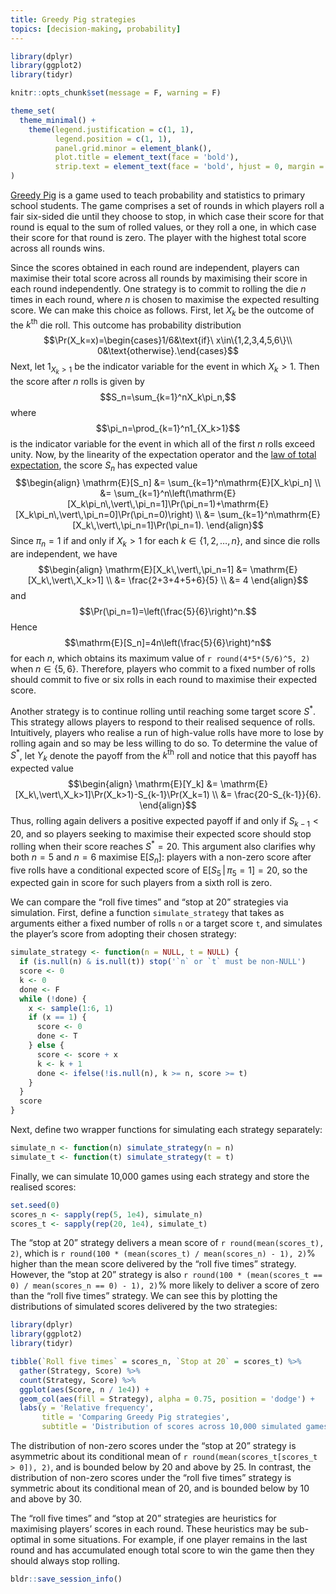 ```yaml
---
title: Greedy Pig strategies
topics: [decision-making, probability]
---
```


```r
library(dplyr)
library(ggplot2)
library(tidyr)

knitr::opts_chunk$set(message = F, warning = F)

theme_set(
  theme_minimal() +
    theme(legend.justification = c(1, 1),
          legend.position = c(1, 1),
          panel.grid.minor = element_blank(),
          plot.title = element_text(face = 'bold'),
          strip.text = element_text(face = 'bold', hjust = 0, margin = margin(b = 5), size = 10))
)
```

[Greedy Pig](https://nzmaths.co.nz/resource/greedy-pig-1) is a game used to teach probability and statistics to primary school students.
The game comprises a set of rounds in which players roll a fair six-sided die until they choose to stop, in which case their score for that round is equal to the sum of rolled values, or they roll a one, in which case their score for that round is zero.
The player with the highest total score across all rounds wins.

Since the scores obtained in each round are independent, players can maximise their total score across all rounds by maximising their score in each round independently.
One strategy is to commit to rolling the die $n$ times in each round, where $n$ is chosen to maximise the expected resulting score.
We can make this choice as follows.
First, let $X_k$ be the outcome of the $k^\text{th}$ die roll.
This outcome has probability distribution
$$\Pr(X_k=x)=\begin{cases}1/6&\text{if}\ x\in\{1,2,3,4,5,6\}\\ 0&\text{otherwise}.\end{cases}$$
Next, let $1_{X_k>1}$ be the indicator variable for the event in which $X_k>1$.
Then the score after $n$ rolls is given by
$$S_n=\sum_{k=1}^nX_k\pi_n,$$
where
$$\pi_n=\prod_{k=1}^n1_{X_k>1}$$
is the indicator variable for the event in which all of the first $n$ rolls exceed unity.
Now, by the linearity of the expectation operator and the [law of total expectation](https://en.wikipedia.org/wiki/Law_of_total_expectation), the score $S_n$ has expected value
$$\begin{align}
\mathrm{E}[S_n]
&= \sum_{k=1}^n\mathrm{E}[X_k\pi_n] \\
&= \sum_{k=1}^n\left(\mathrm{E}[X_k\pi_n\,\vert\,\pi_n=1]\Pr(\pi_n=1)+\mathrm{E}[X_k\pi_n\,\vert\,\pi_n=0]\Pr(\pi_n=0)\right) \\
&= \sum_{k=1}^n\mathrm{E}[X_k\,\vert\,\pi_n=1]\Pr(\pi_n=1).
\end{align}$$
Since $\pi_n=1$ if and only if $X_k>1$ for each $k\in\{1,2,\ldots,n\}$, and since die rolls are independent, we have
$$\begin{align}
\mathrm{E}[X_k\,\vert\,\pi_n=1]
&= \mathrm{E}[X_k\,\vert\,X_k>1] \\
&= \frac{2+3+4+5+6}{5} \\
&= 4
\end{align}$$
and
$$\Pr(\pi_n=1)=\left(\frac{5}{6}\right)^n.$$
Hence
$$\mathrm{E}[S_n]=4n\left(\frac{5}{6}\right)^n$$
for each $n$, which obtains its maximum value of `r round(4*5*(5/6)^5, 2)` when $n\in\{5,6\}$.
Therefore, players who commit to a fixed number of rolls should commit to five or six rolls in each round to maximise their expected score.

Another strategy is to continue rolling until reaching some target score $S^*$.
This strategy allows players to respond to their realised sequence of rolls.
Intuitively, players who realise a run of high-value rolls have more to lose by rolling again and so may be less willing to do so.
To determine the value of $S^*$, let $Y_k$ denote the payoff from the $k^\text{th}$ roll and notice that this payoff has expected value
$$\begin{align}
\mathrm{E}[Y_k]
&= \mathrm{E}[X_k\,\vert\,X_k>1]\Pr(X_k>1)-S_{k-1}\Pr(X_k=1) \\
&= \frac{20-S_{k-1}}{6}.
\end{align}$$
Thus, rolling again delivers a positive expected payoff if and only if $S_{k-1}<20$, and so players seeking to maximise their expected score should stop rolling when their score reaches $S^*=20$.
This argument also clarifies why both $n=5$ and $n=6$ maximise $\mathrm{E}[S_n]$: players with a non-zero score after five rolls have a conditional expected score of $\mathrm{E}[S_5\,\vert\,\pi_5=1]=20$, so the expected gain in score for such players from a sixth roll is zero.

We can compare the "roll five times" and "stop at 20" strategies via simulation.
First, define a function `simulate_strategy` that takes as arguments either a fixed number of rolls `n` or a target score `t`, and simulates the player's score from adopting their chosen strategy:
```r
simulate_strategy <- function(n = NULL, t = NULL) {
  if (is.null(n) & is.null(t)) stop('`n` or `t` must be non-NULL')
  score <- 0
  k <- 0
  done <- F
  while (!done) {
    x <- sample(1:6, 1)
    if (x == 1) {
      score <- 0
      done <- T
    } else {
      score <- score + x
      k <- k + 1
      done <- ifelse(!is.null(n), k >= n, score >= t)
    }
  }
  score
}
```
Next, define two wrapper functions for simulating each strategy separately:
```r
simulate_n <- function(n) simulate_strategy(n = n)
simulate_t <- function(t) simulate_strategy(t = t)
```
Finally, we can simulate 10,000 games using each strategy and store the realised scores:
```r
set.seed(0)
scores_n <- sapply(rep(5, 1e4), simulate_n)
scores_t <- sapply(rep(20, 1e4), simulate_t)
```

The "stop at 20" strategy delivers a mean score of `r round(mean(scores_t), 2)`, which is `r round(100 * (mean(scores_t) / mean(scores_n) - 1), 2)`% higher than the mean score delivered by the "roll five times" strategy.
However, the "stop at 20" strategy is also `r round(100 * (mean(scores_t == 0) / mean(scores_n == 0) - 1), 2)`% more likely to deliver a score of zero than the "roll five times" strategy.
We can see this by plotting the distributions of simulated scores delivered by the two strategies:
```r
library(dplyr)
library(ggplot2)
library(tidyr)

tibble(`Roll five times` = scores_n, `Stop at 20` = scores_t) %>%
  gather(Strategy, Score) %>%
  count(Strategy, Score) %>%
  ggplot(aes(Score, n / 1e4)) +
  geom_col(aes(fill = Strategy), alpha = 0.75, position = 'dodge') +
  labs(y = 'Relative frequency',
       title = 'Comparing Greedy Pig strategies',
       subtitle = 'Distribution of scores across 10,000 simulated games')
```

The distribution of non-zero scores under the "stop at 20" strategy is asymmetric about its conditional mean of `r round(mean(scores_t[scores_t > 0]), 2)`, and is bounded below by 20 and above by 25.
In contrast, the distribution of non-zero scores under the "roll five times" strategy is symmetric about its conditional mean of 20, and is bounded below by 10 and above by 30.

The "roll five times" and "stop at 20" strategies are heuristics for maximising players' scores in each round.
These heuristics may be sub-optimal in some situations.
For example, if one player remains in the last round and has accumulated enough total score to win the game then they should always stop rolling.

```r
bldr::save_session_info()
```
